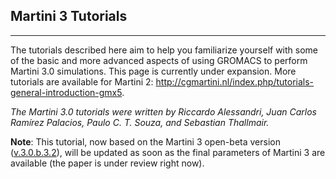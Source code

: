 ## Martini 3 Tutorials
<hr>

The tutorials described here aim to help you familiarize yourself with some of the basic and more advanced aspects of using GROMACS to perform Martini 3.0 simulations. This page is currently under expansion. More tutorials are available for Martini 2: [http://cgmartini.nl/index.php/tutorials-general-introduction-gmx5](http://cgmartini.nl/index.php/tutorials-general-introduction-gmx5). 

*The Martini 3.0 tutorials were written by Riccardo Alessandri, Juan Carlos Ramírez Palacios, Paulo C. T. Souza, and Sebastian Thallmair.*

**Note**: This tutorial, now based on the Martini 3 open-beta version ([v.3.0.b.3.2](http://cgmartini.nl/index.php/martini3beta)), will be updated as soon as the final parameters of Martini 3 are available (the paper is under review right now).